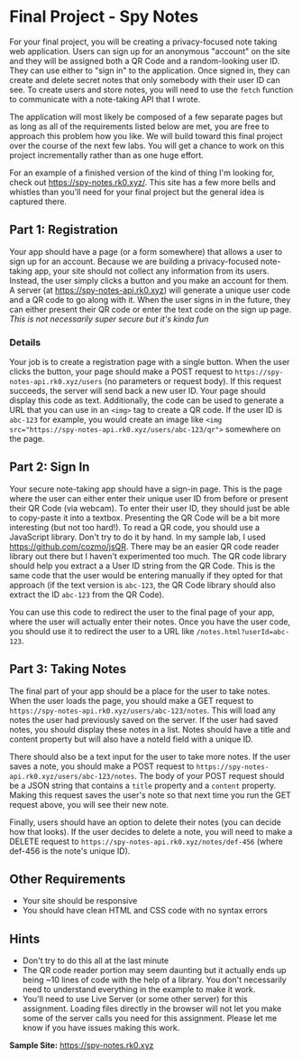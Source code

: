 
# Final Project - Spy Notes

For your final project, you will be creating a privacy-focused note taking web application. Users can sign up for an anonymous "account" on the site and they will be assigned both a QR Code and a random-looking user ID. They can use either to "sign in" to the application. Once signed in, they can create and delete secret notes that only somebody with their user ID can see. To create users and store notes, you will need to use the `fetch` function to communicate with a note-taking API that I wrote.

The application will most likely be composed of a few separate pages but as long as all of the requirements listed below are met, you are free to approach this problem how you like. We will build toward this final project over the course of the next few labs. You will get a chance to work on this project incrementally rather than as one huge effort.

For an example of a finished version of the kind of thing I'm looking for, check out <https://spy-notes.rk0.xyz/>. This site has a few more bells and whistles than you'll need for your final project but the general idea is captured there.

## Part 1: Registration

Your app should have a page (or a form somewhere) that allows a user to sign up for an account. Because we are building a privacy-focused note-taking app, your site should not collect any information from its users. Instead, the user simply clicks a button and you make an account for them. A server (at <https://spy-notes-api.rk0.xyz>) will generate a unique user code and a QR code to go along with it. When the user signs in in the future, they can either present their QR code or enter the text code on the sign up page.
*This is not necessarily super secure but it's kinda fun*

### Details

Your job is to create a registration page with a single button. When the user clicks the button, your page should make a POST request to `https://spy-notes-api.rk0.xyz/users` (no parameters or request body). If this request succeeds, the server will send back a new user ID. Your page should display this code as text. Additionally, the code can be used to generate a URL that you can use in an `<img>` tag to create a QR code. If the user ID is `abc-123` for example, you would create an image like `<img src="https://spy-notes-api.rk0.xyz/users/abc-123/qr">` somewhere on the page.


## Part 2: Sign In

Your secure note-taking app should have a sign-in page. This is the page where the user can either enter their unique user ID from before or present their QR Code (via webcam). To enter their user ID, they should just be able to copy-paste it into a textbox. Presenting the QR Code will be a bit more interesting (but not too hard!). To read a QR code, you should use a JavaScript library. Don't try to do it by hand. In my sample lab, I used <https://github.com/cozmo/jsQR>. There may be an easier QR code reader library out there but I haven't experimented too much. The QR code library should help you extract a a User ID string from the QR Code. This is the same code that the user would be entering manually if they opted for that approach (if the text version is `abc-123`, the QR Code library should also extract the ID `abc-123` from the QR Code).

You can use this code to redirect the user to the final page of your app, where the user will actually enter their notes. Once you have the user code, you should use it to redirect the user to a URL like `/notes.html?userId=abc-123`.

## Part 3: Taking Notes

The final part of your app should be a place for the user to take notes. When the user loads the page, you should make a GET request to `https://spy-notes-api.rk0.xyz/users/abc-123/notes`. This will load any notes the user had previously saved on the server. If the user had saved notes, you should display these notes in a list. Notes should have a title and content property but will also have a noteId field with a unique ID.

There should also be a text input for the user to take more notes. If the user saves a note, you should make a POST request to `https://spy-notes-api.rk0.xyz/users/abc-123/notes`. The body of your POST request should be a JSON string that contains a `title` property and a `content` property. Making this request saves the user's note so that next time you run the GET request above, you will see their new note.

Finally, users should have an option to delete their notes (you can decide how that looks). If the user decides to delete a note, you will need to make a DELETE request to `https://spy-notes-api.rk0.xyz/notes/def-456` (where def-456 is the note's unique ID).

## Other Requirements

- Your site should be responsive
- You should have clean HTML and CSS code with no syntax errors

## Hints

- Don't try to do this all at the last minute
- The QR code reader portion may seem daunting but it actually ends up being ~10 lines of code with the help of a library. You don't necessarily need to understand everything in the example to make it work.
- You'll need to use Live Server (or some other server) for this assignment. Loading files directly in the browser will not let you make some of the server calls you need for this assignment. Please let me know if you have issues making this work.

**Sample Site:**  <https://spy-notes.rk0.xyz>
